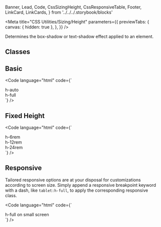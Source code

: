   Banner,
  Lead,
  Code,
  CssSizingHeight,
  CssResponsiveTable,
  Footer,
  LinkCard,
  LinkCards,
} from '../../../.storybook/blocks'

<Meta
  title="CSS Utilities/Sizing/Height"
  parameters={{
    previewTabs: {
      canvas: { hidden: true },
    },
  }}
/>

<Banner label="Height" section="CSS Utilities" color="yellow" puzzle />

<Lead>Determines the box-shadow or text-shadow effect applied to an element.</Lead>

## Classes

<CssSizingHeight />

## Basic

<Code
  language="html"
  code={`
<div class="flex flex-wrap align-items-center justify-content-center">
  <div class="radius-normal bg-green-2 w-12rem h-6rem p-small m-small">
    <div class="h-auto radius-normal bg-green-4 p-small flex align-items-center justify-content-center">h-auto</div>
  </div>
  <div class="radius-normal bg-green-2 w-12rem h-6rem p-small m-small">
    <div class="h-full radius-normal bg-green-4 p-small flex align-items-center justify-content-center">h-full</div>
  </div>
</div>
`}
/>

## Fixed Height

<Code
  language="html"
  code={`
<div class="flex flex-row flex-wrap align-items-center justify-content-center">
  <div class="h-6rem radius-normal bg-green-4 p-small m-small flex align-items-center justify-content-center">h-6rem</div>
  <div class="h-12rem radius-normal bg-green-4 p-small m-small flex align-items-center justify-content-center">h-12rem</div>
  <div class="h-24rem radius-normal bg-green-4 p-small m-small flex align-items-center justify-content-center">h-24rem</div>
</div>
`}
/>

## Responsive

Tailored responsive options are at your disposal for customizations according to screen size.
Simply append a responsive breakpoint keyword with a dash, like `tablet:h-full`, to apply the corresponding responsive class.

<CssResponsiveTable />

<Code
  language="html"
  code={`
<div class="flex flex-wrap align-items-center justify-content-center">
  <div class="radius-normal bg-green-2 w-16rem h-8rem p-small m-small">
    <div class="h-full tablet:h-auto radius-normal bg-green-4 p-small flex align-items-center justify-content-center">h-full on small screen</div>
  </div>
</div>
`}
/>

<Footer>
  <LinkCards>
    <LinkCard
      pageTitle="Tokens/Overview"
      description="Design tokens serve as the definitive source for naming and storing design choices."
    />
  </LinkCards>
</Footer>
